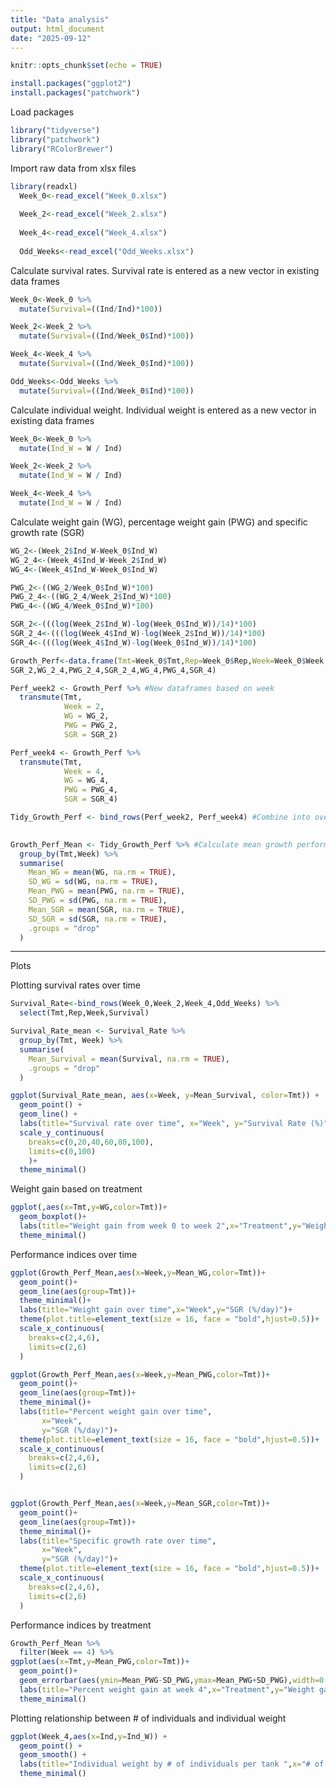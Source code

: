 ```yaml
---
title: "Data analysis"
output: html_document
date: "2025-09-12"
---
```


```r
knitr::opts_chunk$set(echo = TRUE)
```

```r
install.packages("ggplot2")
install.packages("patchwork")

```

Load packages


```r
library("tidyverse")
library("patchwork")
library("RColorBrewer")
```


Import raw data from xlsx files

```r
library(readxl)
  Week_0<-read_excel("Week_0.xlsx")
  
  Week_2<-read_excel("Week_2.xlsx")
  
  Week_4<-read_excel("Week_4.xlsx")
  
  Odd_Weeks<-read_excel("Odd_Weeks.xlsx")

``` 


Calculate survival rates. Survival rate is entered as a new vector in existing data frames

```r
Week_0<-Week_0 %>%
  mutate(Survival=((Ind/Ind)*100))

Week_2<-Week_2 %>%
  mutate(Survival=((Ind/Week_0$Ind)*100))

Week_4<-Week_4 %>%
  mutate(Survival=((Ind/Week_0$Ind)*100))

Odd_Weeks<-Odd_Weeks %>%
  mutate(Survival=((Ind/Week_0$Ind)*100))

```

Calculate individual weight. Individual weight is entered as a new vector in existing data frames

```r
Week_0<-Week_0 %>%
  mutate(Ind_W = W / Ind)

Week_2<-Week_2 %>%
  mutate(Ind_W = W / Ind)

Week_4<-Week_4 %>%
  mutate(Ind_W = W / Ind)

```

Calculate weight gain (WG), percentage weight gain (PWG) and specific growth rate (SGR)

```r

  
WG_2<-(Week_2$Ind_W-Week_0$Ind_W)
WG_2_4<-(Week_4$Ind_W-Week_2$Ind_W)
WG_4<-(Week_4$Ind_W-Week_0$Ind_W)

PWG_2<-((WG_2/Week_0$Ind_W)*100)
PWG_2_4<-((WG_2_4/Week_2$Ind_W)*100)
PWG_4<-((WG_4/Week_0$Ind_W)*100)

SGR_2<-(((log(Week_2$Ind_W)-log(Week_0$Ind_W))/14)*100)
SGR_2_4<-(((log(Week_4$Ind_W)-log(Week_2$Ind_W))/14)*100)
SGR_4<-(((log(Week_4$Ind_W)-log(Week_0$Ind_W))/14)*100)

Growth_Perf<-data.frame(Tmt=Week_0$Tmt,Rep=Week_0$Rep,Week=Week_0$Week,WG_2,PWG_2,
SGR_2,WG_2_4,PWG_2_4,SGR_2_4,WG_4,PWG_4,SGR_4)

Perf_week2 <- Growth_Perf %>% #New dataframes based on week
  transmute(Tmt,
            Week = 2,
            WG = WG_2,
            PWG = PWG_2,
            SGR = SGR_2)

Perf_week4 <- Growth_Perf %>% 
  transmute(Tmt,
            Week = 4,
            WG = WG_4,
            PWG = PWG_4,
            SGR = SGR_4)

Tidy_Growth_Perf <- bind_rows(Perf_week2, Perf_week4) #Combine into overarching dataframe

  
Growth_Perf_Mean <- Tidy_Growth_Perf %>% #Calculate mean growth performance metrics by treatment
  group_by(Tmt,Week) %>%
  summarise(
    Mean_WG = mean(WG, na.rm = TRUE),
    SD_WG = sd(WG, na.rm = TRUE),
    Mean_PWG = mean(PWG, na.rm = TRUE),
    SD_PWG = sd(PWG, na.rm = TRUE),
    Mean_SGR = mean(SGR, na.rm = TRUE),
    SD_SGR = sd(SGR, na.rm = TRUE),
    .groups = "drop"
  )

```

---------------------------------------------------------------------------------
Plots

Plotting survival rates over time

```r

Survival_Rate<-bind_rows(Week_0,Week_2,Week_4,Odd_Weeks) %>%
  select(Tmt,Rep,Week,Survival)

Survival_Rate_mean <- Survival_Rate %>%
  group_by(Tmt, Week) %>%
  summarise(
    Mean_Survival = mean(Survival, na.rm = TRUE),
    .groups = "drop"
  )

ggplot(Survival_Rate_mean, aes(x=Week, y=Mean_Survival, color=Tmt)) +
  geom_point() +
  geom_line() +
  labs(title="Survival rate over time", x="Week", y="Survival Rate (%)") +
  scale_y_continuous(
    breaks=c(0,20,40,60,80,100),
    limits=c(0,100)
    )+
  theme_minimal()

```

Weight gain based on treatment

```r

ggplot(,aes(x=Tmt,y=WG,color=Tmt))+
  geom_boxplot()+
  labs(title="Weight gain from week 0 to week 2",x="Treatment",y="Weight gain (g)")+
  theme_minimal()

```

Performance indices over time

```r
ggplot(Growth_Perf_Mean,aes(x=Week,y=Mean_WG,color=Tmt))+
  geom_point()+
  geom_line(aes(group=Tmt))+
  theme_minimal()+
  labs(title="Weight gain over time",x="Week",y="SGR (%/day)")+
  theme(plot.title=element_text(size = 16, face = "bold",hjust=0.5))+
  scale_x_continuous(
    breaks=c(2,4,6),
    limits=c(2,6)
  )

ggplot(Growth_Perf_Mean,aes(x=Week,y=Mean_PWG,color=Tmt))+
  geom_point()+
  geom_line(aes(group=Tmt))+
  theme_minimal()+
  labs(title="Percent weight gain over time",
       x="Week",
       y="SGR (%/day)")+
  theme(plot.title=element_text(size = 16, face = "bold",hjust=0.5))+
  scale_x_continuous(
    breaks=c(2,4,6),
    limits=c(2,6)
  )


ggplot(Growth_Perf_Mean,aes(x=Week,y=Mean_SGR,color=Tmt))+
  geom_point()+
  geom_line(aes(group=Tmt))+
  theme_minimal()+
  labs(title="Specific growth rate over time",
       x="Week",
       y="SGR (%/day)")+
  theme(plot.title=element_text(size = 16, face = "bold",hjust=0.5))+
  scale_x_continuous(
    breaks=c(2,4,6),
    limits=c(2,6)
  )

```

Performance indices by treatment

```r
Growth_Perf_Mean %>%
  filter(Week == 4) %>%
ggplot(aes(x=Tmt,y=Mean_PWG,color=Tmt))+
  geom_point()+
  geom_errorbar(aes(ymin=Mean_PWG-SD_PWG,ymax=Mean_PWG+SD_PWG),width=0.2)+
  labs(title="Percent weight gain at week 4",x="Treatment",y="Weight gain (g)")+
  theme_minimal()


```

Plotting relationship between # of individuals and individual weight

```r

ggplot(Week_4,aes(x=Ind,y=Ind_W)) +
  geom_point() +
  geom_smooth() +
  labs(title="Individual weight by # of individuals per tank ",x="# of Individuals",y="Individual weight (g)") +
  theme_minimal()

```
